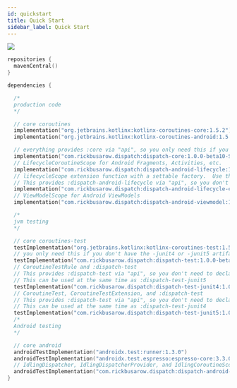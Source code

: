 ```yaml
---
id: quickstart
title: Quick Start
sidebar_label: Quick Start
---
```


[<img src="https://img.shields.io/maven-central/v/com.rickbusarow.dispatch/dispatch-core.svg?label=Maven%20Central"/>](https://search.maven.org/search?q=com.rickbusarow.dispatch)

```kotlin
repositories {
  mavenCentral()
}

dependencies {

  /*
  production code
  */

  // core coroutines
  implementation("org.jetbrains.kotlinx:kotlinx-coroutines-core:1.5.2")
  implementation("org.jetbrains.kotlinx:kotlinx-coroutines-android:1.5.2")

  // everything provides :core via "api", so you only need this if you have no other "implementation" dispatch artifacts
  implementation("com.rickbusarow.dispatch:dispatch-core:1.0.0-beta10-SNAPSHOT")
  // LifecycleCoroutineScope for Android Fragments, Activities, etc.
  implementation("com.rickbusarow.dispatch:dispatch-android-lifecycle:1.0.0-beta10-SNAPSHOT")
  // lifecycleScope extension function with a settable factory.  Use this if you don't DI your CoroutineScopes
  // This provides :dispatch-android-lifecycle via "api", so you don't need to declare both
  implementation("com.rickbusarow.dispatch:dispatch-android-lifecycle-extensions:1.0.0-beta10-SNAPSHOT")
  // ViewModelScope for Android ViewModels
  implementation("com.rickbusarow.dispatch:dispatch-android-viewmodel:1.0.0-beta10-SNAPSHOT")

  /*
  jvm testing
  */

  // core coroutines-test
  testImplementation("org.jetbrains.kotlinx:kotlinx-coroutines-test:1.5.2")
  // you only need this if you don't have the -junit4 or -junit5 artifacts
  testImplementation("com.rickbusarow.dispatch:dispatch-test:1.0.0-beta10-SNAPSHOT")
  // CoroutineTestRule and :dispatch-test
  // This provides :dispatch-test via "api", so you don't need to declare both
  // This can be used at the same time as :dispatch-test-junit5
  testImplementation("com.rickbusarow.dispatch:dispatch-test-junit4:1.0.0-beta10-SNAPSHOT")
  // CoroutineTest, CoroutineTestExtension, and :dispatch-test
  // This provides :dispatch-test via "api", so you don't need to declare both
  // This can be used at the same time as :dispatch-test-junit4
  testImplementation("com.rickbusarow.dispatch:dispatch-test-junit5:1.0.0-beta10-SNAPSHOT")
  /*
  Android testing
  */

  // core android
  androidTestImplementation("androidx.test:runner:1.3.0")
  androidTestImplementation("androidx.test.espresso:espresso-core:3.3.0")
  // IdlingDispatcher, IdlingDispatcherProvider, and IdlingCoroutineScope
  androidTestImplementation("com.rickbusarow.dispatch:dispatch-android-espresso:1.0.0-beta10-SNAPSHOT")
}
```




[DispatcherProvider]: https://rbusarow.github.io/Dispatch/api/dispatch-core/dispatch.core/-dispatcher-provider/index.html
[DefaultCoroutineScope]: https://rbusarow.github.io/Dispatch/api/dispatch-core/dispatch.core/-default-coroutine-scope/index.html
[IOCoroutineScope]: https://rbusarow.github.io/Dispatch/api/dispatch-core/dispatch.core/-i-o-coroutine-scope/index.html
[MainCoroutineScope]: https://rbusarow.github.io/Dispatch/api/dispatch-core/dispatch.core/-main-coroutine-scope/index.html
[MainImmediateCoroutineScope]: https://rbusarow.github.io/Dispatch/api/dispatch-core/dispatch.core/-main-immediate-coroutine-scope/index.html
[UnconfinedCoroutineScope]: https://rbusarow.github.io/Dispatch/api/dispatch-core/dispatch.core/-unconfined-coroutine-scope/index.html
[launchDefault]: https://rbusarow.github.io/Dispatch/api/dispatch-core/dispatch.core/launch-default.html
[launchIO]: https://rbusarow.github.io/Dispatch/api/dispatch-core/dispatch.core/launch-i-o.html
[launchMain]: https://rbusarow.github.io/Dispatch/api/dispatch-core/dispatch.core/launch-main.html
[launchMainImmediate]: https://rbusarow.github.io/Dispatch/api/dispatch-core/dispatch.core/launch-main-immediate.html
[launchUnconfined]: https://rbusarow.github.io/Dispatch/api/dispatch-core/dispatch.core/launch-unconfined.html
[asyncDefault]: https://rbusarow.github.io/Dispatch/api/dispatch-core/dispatch.core/async-default.html
[asyncIO]: https://rbusarow.github.io/Dispatch/api/dispatch-core/dispatch.core/async-i-o.html
[asyncMain]: https://rbusarow.github.io/Dispatch/api/dispatch-core/dispatch.core/async-main.html
[asyncMainImmediate]: https://rbusarow.github.io/Dispatch/api/dispatch-core/dispatch.core/async-main-immediate.html
[asyncUnconfined]: https://rbusarow.github.io/Dispatch/api/dispatch-core/dispatch.core/async-unconfined.html
[withDefault]: https://rbusarow.github.io/Dispatch/api/dispatch-core/dispatch.core/with-default.html
[withIO]: https://rbusarow.github.io/Dispatch/api/dispatch-core/dispatch.core/with-i-o.html
[withMain]: https://rbusarow.github.io/Dispatch/api/dispatch-core/dispatch.core/with-main.html
[withMainImmediate]: https://rbusarow.github.io/Dispatch/api/dispatch-core/dispatch.core/with-main-immediate.html
[withUnconfined]: https://rbusarow.github.io/Dispatch/api/dispatch-core/dispatch.core/with-unconfined.html
[flowOnDefault]: https://rbusarow.github.io/Dispatch/api/dispatch-core/dispatch.core/flow-on-default.html
[flowOnIO]: https://rbusarow.github.io/Dispatch/api/dispatch-core/dispatch.core/flow-on-i-o.html
[flowOnMain]: https://rbusarow.github.io/Dispatch/api/dispatch-core/dispatch.core/flow-on-main.html
[flowOnMainImmediate]: https://rbusarow.github.io/Dispatch/api/dispatch-core/dispatch.core/flow-on-main-immediate.html
[flowOnUnconfined]: https://rbusarow.github.io/Dispatch/api/dispatch-core/dispatch.core/flow-on-unconfined.html


[TestProvidedCoroutineScope]: https://rbusarow.github.io/Dispatch/api/dispatch-test/dispatch.test/-test-provided-coroutine-scope/index.html
[TestDispatcherProvider]: https://rbusarow.github.io/Dispatch/api/dispatch-test/dispatch.test/-test-dispatcher-provider/index.html
[testProvided]: https://rbusarow.github.io/Dispatch/api/dispatch-test/dispatch.test/test-provided.html
[runBlockingProvided]: https://rbusarow.github.io/Dispatch/api/dispatch-test/dispatch.test/run-blocking-provided.html


[TestCoroutineRule]: https://rbusarow.github.io/Dispatch/api/dispatch-test-junit4/dispatch.test/-test-coroutine-rule/index.html


[CoroutineTest]: https://rbusarow.github.io/Dispatch/api/dispatch-test-junit5/dispatch.test/-coroutine-test/index.html
[CoroutineTestExtension]: https://rbusarow.github.io/Dispatch/api/dispatch-test-junit5/dispatch.test/-coroutine-test-extension/index.html


[IdlingCoroutineScope]: https://rbusarow.github.io/Dispatch/api/dispatch-android-espresso/dispatch.android.espresso/-idling-coroutine-scope/index.html
[IdlingDispatcher]: https://rbusarow.github.io/Dispatch/api/dispatch-android-espresso/dispatch.android.espresso/-idling-dispatcher/index.html
[IdlingDispatcherProvider]: https://rbusarow.github.io/Dispatch/api/dispatch-android-espresso/dispatch.android.espresso/-idling-dispatcher-provider/index.html


[launchOnCreate]: https://rbusarow.github.io/Dispatch/api/dispatch-android-lifecycle/dispatch.android.lifecycle/-dispatch-lifecycle-scope/launch-on-create.html
[launchOnStart]: https://rbusarow.github.io/Dispatch/api/dispatch-android-lifecycle/dispatch.android.lifecycle/-dispatch-lifecycle-scope/launch-on-start.html
[launchOnResume]: https://rbusarow.github.io/Dispatch/api/dispatch-android-lifecycle/dispatch.android.lifecycle/-dispatch-lifecycle-scope/launch-on-resume.html
[onNextCreate]: https://rbusarow.github.io/Dispatch/api/dispatch-android-lifecycle/dispatch.android.lifecycle/on-next-create.html
[onNextStart]: https://rbusarow.github.io/Dispatch/api/dispatch-android-lifecycle/dispatch.android.lifecycle/on-next-start.html
[onNextResume]: https://rbusarow.github.io/Dispatch/api/dispatch-android-lifecycle/dispatch.android.lifecycle/on-next-resume.html


[LifecycleScopeFactory]: https://rbusarow.github.io/Dispatch/api/dispatch-android-lifecycle-extensions/dispatch.android.lifecycle/-lifecycle-scope-factory/index.html


[CoroutineViewModel]: https://rbusarow.github.io/Dispatch/api/dispatch-android-viewmodel/dispatch.android.viewmodel/index.html#dispatch.android.viewmodel/CoroutineViewModel//PointingToDeclaration/
[viewModelScope]: https://rbusarow.github.io/Dispatch/api/dispatch-android-viewmodel/dispatch.android.viewmodel/-dispatch-view-model/index.html#dispatch.android.viewmodel/DispatchViewModel/viewModelScope/#/PointingToDeclaration/
[ViewModelScopeFactory]: https://rbusarow.github.io/Dispatch/api/dispatch-android-viewmodel/dispatch.android.viewmodel/-view-model-scope-factory/index.html

[androidx-lifecycle-runtime-ktx]: https://developer.android.com/jetpack/androidx/releases/lifecycle
[androidx-lifecycle-viewmodel-ktx]: https://cs.android.com/androidx/platform/frameworks/support/+/androidx-master-dev:lifecycle/lifecycle-viewmodel-ktx/src/main/java/androidx/lifecycle/ViewModel.kt;l=42
[androidx-lifecycleScope]: https://cs.android.com/androidx/platform/frameworks/support/+/androidx-master-dev:lifecycle/lifecycle-runtime-ktx/src/main/java/androidx/lifecycle/Lifecycle.kt;l=44
[androidx-viewModelScope]: https://developer.android.com/topic/libraries/architecture/coroutines#viewmodelscope
[b/146370660]: https://issuetracker.google.com/issues/146370660
[CoroutineContext]: https://kotlinlang.org/api/latest/jvm/stdlib/kotlin.coroutines/-coroutine-context/
[CoroutineDispatcher]: https://kotlin.github.io/kotlinx.coroutines/kotlinx-coroutines-core/kotlinx.coroutines/-coroutine-dispatcher/index.html
[CoroutineScope]: https://kotlin.github.io/kotlinx.coroutines/kotlinx-coroutines-core/kotlinx.coroutines/coroutine-scope.html
[Deferred]: https://kotlin.github.io/kotlinx.coroutines/kotlinx-coroutines-core/kotlinx.coroutines/-deferred/index.html
[Detekt]: https://github.com/detekt/detekt
[dispatch-android-espresso]: https://rbusarow.github.io/Dispatch/api/dispatch-android-espresso/dispatch.android.espresso/index.html
[dispatch-android-lifecycle-extensions]: https://rbusarow.github.io/Dispatch/api/dispatch-android-lifecycle-extensions/dispatch.android.lifecycle/index.html
[dispatch-android-lifecycle]: https://rbusarow.github.io/Dispatch/api/dispatch-android-lifecycle/dispatch.android.lifecycle/index.html
[dispatch-android-viewmodel]: https://rbusarow.github.io/Dispatch/api/dispatch-android-viewmodel/dispatch.android.viewmodel/index.html
[dispatch-core]: https://rbusarow.github.io/Dispatch/api/dispatch-core/dispatch.core/index.html
[dispatch-detekt]: https://rbusarow.github.io/Dispatch/api/dispatch-detekt/dispatch.detekt/index.html
[dispatch-test-junit4]: https://rbusarow.github.io/Dispatch/api/dispatch-test-junit4/dispatch.test/index.html
[dispatch-test-junit5]: https://rbusarow.github.io/Dispatch/api/dispatch-test-junit5/dispatch.test/index.html
[dispatch-test]: https://rbusarow.github.io/Dispatch/api/dispatch-test/dispatch.test/index.html
[Dispatchers.Default]: https://kotlin.github.io/kotlinx.coroutines/kotlinx-coroutines-core/kotlinx.coroutines/-dispatchers/-default.html
[Dispatchers.IO]: https://kotlin.github.io/kotlinx.coroutines/kotlinx-coroutines-core/kotlinx.coroutines/-dispatchers/-io.html
[Dispatchers.Main.immediate]: https://kotlin.github.io/kotlinx.coroutines/kotlinx-coroutines-core/kotlinx.coroutines/-main-coroutine-dispatcher/immediate.html
[Dispatchers.Main]: https://kotlin.github.io/kotlinx.coroutines/kotlinx-coroutines-core/kotlinx.coroutines/-dispatchers/-main.html
[Dispatchers.setMain]: https://kotlin.github.io/kotlinx.coroutines/kotlinx-coroutines-test/kotlinx.coroutines.test/kotlinx.coroutines.-dispatchers/set-main.html
[Dispatchers.Unconfined]: https://kotlin.github.io/kotlinx.coroutines/kotlinx-coroutines-core/kotlinx.coroutines/-dispatchers/-unconfined.html
[Dispatchers]: https://kotlin.github.io/kotlinx.coroutines/kotlinx-coroutines-core/kotlinx.coroutines/-dispatchers/index.html
[Espresso]: https://developer.android.com/training/testing/espresso
[IdlingResource]: https://developer.android.com/training/testing/espresso/idling-resource
[Job]: https://kotlin.github.io/kotlinx.coroutines/kotlinx-coroutines-core/kotlinx.coroutines/-job/index.html
[kotlin.coroutineContext]: https://kotlinlang.org/api/latest/jvm/stdlib/kotlin.coroutines/coroutine-context.html
[kotlinx.coroutines]: https://kotlin.github.io/kotlinx.coroutines/
[kotlinx.runBlockingTest]: https://kotlin.github.io/kotlinx.coroutines/kotlinx-coroutines-test/kotlinx.coroutines.test/run-blocking-test.html
[LiveData]: https://developer.android.com/reference/androidx/lifecycle/LiveData
[TestCoroutineDispatcher]: https://kotlin.github.io/kotlinx.coroutines/kotlinx-coroutines-test/kotlinx.coroutines.test/-test-coroutine-dispatcher/index.html
[TestCoroutineScope]: https://kotlin.github.io/kotlinx.coroutines/kotlinx-coroutines-test/kotlinx.coroutines.test/-test-coroutine-scope/index.html
[ViewModel.onCleared]: https://developer.android.com/reference/androidx/lifecycle/ViewModel#onCleared()
[ViewModel]: https://developer.android.com/reference/androidx/lifecycle/ViewModel


[DispatchLifecycleScope-class]: https://rbusarow.github.io/Dispatch/api/dispatch-android-lifecycle/dispatch.android.lifecycle/-dispatch-lifecycle-scope/index.html
[dispatchLifecycleScope-extension]: https://rbusarow.github.io/Dispatch/api/dispatch-android-lifecycle-extensions/dispatch.android.lifecycle/index.html#dispatch.android.lifecycle/dispatchLifecycleScope/androidx.lifecycle.LifecycleOwner#/PointingToDeclaration/
